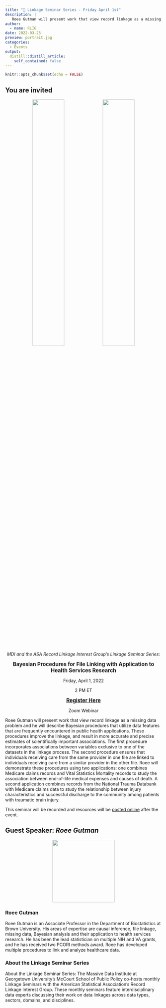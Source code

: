 ```yaml
---
title: "📢 Linkage Seminar Series - Friday April 1st"
description: |
   Roee Gutman will present work that view record linkage as a missing data problem and he will describe Bayesian procedures that utilize data features that are frequently encountered in public health applications.
author:
  - name: RLIG
date: 2022-03-25
preview: portrait.jpg
categories:
  - Events
output:
  distill::distill_article:
    self_contained: false
---
```



```r
knitr::opts_chunk$set(echo = FALSE)
```


## You are invited

<center>

<span style="margin:5%">
  <img src="MDI.jpg" width="45%"><img src="ASA.jpg" width="45%">
</span>

*MDI and the ASA Record Linkage Interest Group's Linkage Seminar Series: *

<big>**Bayesian Procedures for File Linking with Application to Health Services Research
**</big>

Friday, April 1, 2022

2 PM ET

<big>
[**Register Here**](https://georgetown.zoom.us/meeting/register/tJYrcuirrTwvGtK0MY9HuIWpafgZmqnJfDOs)
</big>

Zoom Webinar

</center>


 Roee Gutman will present work that view record linkage as a missing data problem and he will describe Bayesian procedures that utilize data features that are frequently encountered in public health applications. These procedures improve the linkage, and result in more accurate and precise estimates of scientifically important associations. The first procedure incorporates associations between variables exclusive to one of the datasets in the linkage process. The second procedure ensures that individuals receiving care from the same provider in one file are linked to individuals receiving care from a similar provider in the other file. Roee will demonstrate these procedures using two applications: one combines Medicare claims records and Vital Statistics Mortality records to study the association between end-of-life medical expenses and causes of death. A second application combines records from the National Trauma Databank with Medicare claims data to study the relationship between injury characteristics and successful discharge to the community among patients with traumatic brain injury.

This seminar will be recorded and resources will be [posted online](https://mccourt.georgetown.edu/research/the-massive-data-institute/resources/linkage-project-seminars/) after the event. 

## Guest Speaker: *Roee Gutman*

<center>
 <img src="portrait.jpg" width="200px">
</center>

### **Roee Gutman** 

Roee Gutman is an Associate Professor in the Department of Biostatistics at Brown University. His areas of expertise are causal inference, file linkage, missing data, Bayesian analysis and their application to health services research. He has been the lead statistician on multiple NIH and VA grants, and he has received two PCORI methods award. Roee has developed multiple procedures to link and analyze healthcare data.


### About the Linkage Seminar Series

About the Linkage Seminar Series: The Massive Data Institute at Georgetown University's McCourt School of Public Policy co-hosts monthly Linkage Seminars with the American Statistical Association's Record Linkage Interest Group. These monthly seminars feature interdisciplinary data experts discussing their work on data linkages across data types, sectors, domains, and disciplines. 








